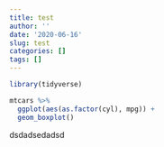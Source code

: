 ```yaml
---
title: test
author: ''
date: '2020-06-16'
slug: test
categories: []
tags: []
---
```


```r
library(tidyverse)
```

```r
mtcars %>% 
  ggplot(aes(as.factor(cyl), mpg)) +
  geom_boxplot()
```

dsdadsedadsd